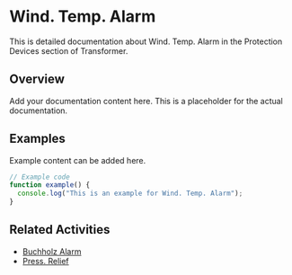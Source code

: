 # Wind. Temp. Alarm

This is detailed documentation about Wind. Temp. Alarm in the Protection Devices section of Transformer.

## Overview

Add your documentation content here. This is a placeholder for the actual documentation.

## Examples

Example content can be added here.

```typescript
// Example code
function example() {
  console.log("This is an example for Wind. Temp. Alarm");
}
```

## Related Activities

- [Buchholz Alarm](/docs/transformer/protection-devices/buchholz-alarm)
- [Press. Relief ](/docs/transformer/protection-devices/press-relief-)
